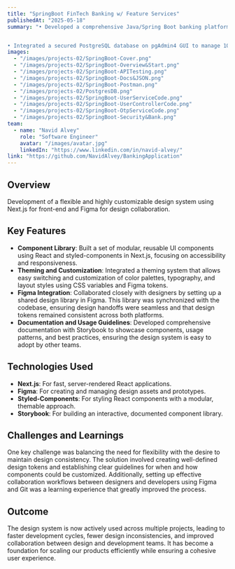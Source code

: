 ---
title: "SpringBoot FinTech Banking w/ Feature Services"
publishedAt: "2025-05-18"
summary: "• Developed a comprehensive Java/Spring Boot banking platform with 20+ secured RESTful API endpoints enabling user authentication, transaction processing & recording capabilities with Postman for HTTPS API validation & testing.


• Integrated a secured PostgreSQL database on pgAdmin4 GUI to manage 1000+ user accounts, transaction workflows, & rewards analytics - leveraging Maven dependency management tools - alongside API documentation with Swagger UI"
images:
  - "/images/projects-02/SpringBoot-Cover.png"
  - "/images/projects-02/SpringBoot-Overview&Start.png"
  - "/images/projects-02/SpringBoot-APITesting.png"
  - "/images/projects-02/SpringBoot-Docs&JSON.png"
  - "/images/projects-02/SpringBoot-Postman.png"
  - "/images/projects-02/PostgresDB.png"
  - "/images/projects-02/SpringBoot-UserServiceCode.png"
  - "/images/projects-02/SpringBoot-UserControllerCode.png"
  - "/images/projects-02/SpringBoot-OtpServiceCode.png"
  - "/images/projects-02/SpringBoot-Security&Bank.png"
team:
  - name: "Navid Alvey"
    role: "Software Engineer"
    avatar: "/images/avatar.jpg"
    linkedIn: "https://www.linkedin.com/in/navid-alvey/"
link: "https://github.com/NavidAlvey/BankingApplication"
---

## Overview

Development of a flexible and highly customizable design system using Next.js for front-end and Figma for design collaboration.

## Key Features

- **Component Library**: Built a set of modular, reusable UI components using React and styled-components in Next.js, focusing on accessibility and responsiveness.
- **Theming and Customization**: Integrated a theming system that allows easy switching and customization of color palettes, typography, and layout styles using CSS variables and Figma tokens.
- **Figma Integration**: Collaborated closely with designers by setting up a shared design library in Figma. This library was synchronized with the codebase, ensuring design handoffs were seamless and that design tokens remained consistent across both platforms.
- **Documentation and Usage Guidelines**: Developed comprehensive documentation with Storybook to showcase components, usage patterns, and best practices, ensuring the design system is easy to adopt by other teams.

## Technologies Used

- **Next.js**: For fast, server-rendered React applications.
- **Figma**: For creating and managing design assets and prototypes.
- **Styled-Components**: For styling React components with a modular, themable approach.
- **Storybook**: For building an interactive, documented component library.

## Challenges and Learnings

One key challenge was balancing the need for flexibility with the desire to maintain design consistency. The solution involved creating well-defined design tokens and establishing clear guidelines for when and how components could be customized. Additionally, setting up effective collaboration workflows between designers and developers using Figma and Git was a learning experience that greatly improved the process.

## Outcome

The design system is now actively used across multiple projects, leading to faster development cycles, fewer design inconsistencies, and improved collaboration between design and development teams. It has become a foundation for scaling our products efficiently while ensuring a cohesive user experience.
